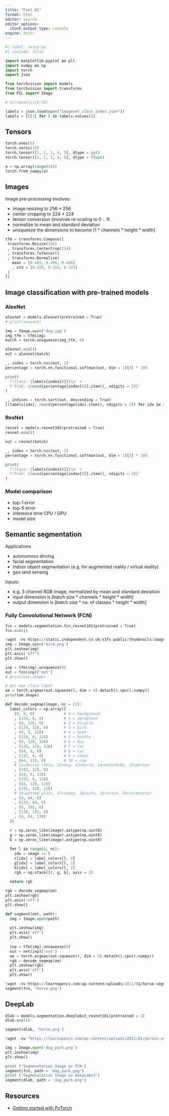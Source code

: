 ```yaml
---
title: "Fast AI"
format: html
editor: source
editor_options: 
  chunk_output_type: console
engine: knitr
---
```


```python
#| label: setup-py
#| include: false

import matplotlib.pyplot as plt
import numpy as np
import torch
import json

from torchvision import models
from torchvision import transforms
from PIL import Image

# dir(models)[0:10]

labels = json.load(open("imagenet_class_index.json"))
labels = [l[1] for l in labels.values()]
```


## Tensors

```python

torch.ones(5)
torch.zeros(10)
torch.tensor([1, 2, 3, 4, 5], dtype = int)
torch.tensor([1, 2, 3, 4, 5], dtype = float)

a = np.array(range(10))
torch.from_numpy(a)
```


## Images

Image pre-processing involves:

* image resizing to 256 * 256
* center cropping to 224 * 224
* tensor conversion (involves re-scaling to 0 .. 1)
* normalize to mean and standard deviation
* unsqueeze the dimensions to become [1 * channels * height * width]

```python

tfm = transforms.Compose([
 transforms.Resize(256)
 , transforms.CenterCrop(224)
 , transforms.ToTensor()
 , transforms.Normalize(
   mean = [0.485, 0.456, 0.406]
   , std = [0.229, 0.224, 0.225]
 )
])
```


## Image classification with pre-trained models

### AlexNet

```python

alexnet = models.alexnet(pretrained = True)
# print(alexnet)
```


```python

img = Image.open('dog.jpg')
img_tfm = tfm(img)
batch = torch.unsqueeze(img_tfm, 0)

alexnet.eval()
out = alexnet(batch)

_, index = torch.max(out, 1)
percentage = torch.nn.functional.softmax(out, dim = 1)[0] * 100

print(
  f'Class: {labels[index[0]]}\n' + 
  f'Prob: {round(percentage[index[0]].item(), ndigits = 2)}'
)

_, indices = torch.sort(out, descending = True)
[(labels[idx], round(percentage[idx].item(), ndigits = 2)) for idx in indices[0][:5]]
```


### ResNet

```python

resnet = models.resnet101(pretrained = True)
resnet.eval()

out = resnet(batch)

_, index = torch.max(out, 1)
percentage = torch.nn.functional.softmax(out, dim = 1)[0] * 100

print(
  f'Class: {labels[index[0]]}\n' + 
  f'Prob: {round(percentage[index[0]].item(), ndigits = 2)}'
)

```


### Model comparison

* top-1 error
* top-5 error
* inference time CPU / GPU
* model size


## Semantic segmentation 

Applications

* autonomous driving
* facial segmentation
* indoor object segmentation (e.g. for augmented reality / virtual reality)
* geo land sensing

Inputs:

* e.g. 3 channel RGB image, normalized by mean and standard deviation
* input dimension is [batch size * channels * height * width]
* output dimension is [batch size * no. of classes * height * width]


### Fully Convolutional Network (FCN)

```python

fcn = models.segmentation.fcn_resnet101(pretrained = True)
fcn.eval()
```

```python

!wget -nv https://static.independent.co.uk/s3fs-public/thumbnails/image/2018/04/10/19/pinyon-jay-bird.jpg -O bird.png 
img = Image.open('bird.png') 
plt.imshow(img)
plt.axis('off')
plt.show()
```

```python

inp = tfm(img).unsqueeze(0)
out = fcn(inp)['out'] 
# print(out.shape)

# get max class label
om = torch.argmax(out.squeeze(), dim = 0).detach().cpu().numpy() 
print(om.shape)
```

```python
def decode_segmap(image, nc = 21):
  label_colors = np.array([
    (0, 0, 0)             # 0 = background
    , (128, 0, 0)         # 1 = aeroplane
    , (0, 128, 0)         # 2 = bicycle
    , (128, 128, 0)       # 3 = bird
    , (0, 0, 128)         # 4 = boat
    , (128, 0, 128)       # 5 = bottle
    , (0, 128, 128)       # 6 = bus
    , (128, 128, 128)     # 7 = car
    , (64, 0, 0)          # 8 = cat
    , (192, 0, 0)         # 9 = chair
    , (64, 128, 0)        # 10 = cow
    # 11=dining table, 12=dog, 13=horse, 14=motorbike, 15=person
    , (192, 128, 0)
    , (64, 0, 128)
    , (192, 0, 128)
    , (64, 128, 128)
    , (192, 128, 128)
    # 16=potted plant, 17=sheep, 18=sofa, 19=train, 20=tv/monitor
    , (0, 64, 0)
    , (128, 64, 0)
    , (0, 192, 0)
    , (128, 192, 0)
    , (0, 64, 128)
  ])

  r = np.zeros_like(image).astype(np.uint8)
  g = np.zeros_like(image).astype(np.uint8)
  b = np.zeros_like(image).astype(np.uint8)
  
  for l in range(0, nc):
    idx = image == l
    r[idx] = label_colors[l, 0]
    g[idx] = label_colors[l, 1]
    b[idx] = label_colors[l, 2]
    rgb = np.stack([r, g, b], axis = 2)
    
  return rgb

rgb = decode_segmap(om)
plt.imshow(rgb)
plt.axis('off')
plt.show()
```

```python
def segment(net, path):
  img = Image.open(path)
  
  plt.imshow(img)
  plt.axis('off')
  plt.show()
  
  inp = tfm(img).unsqueeze(0)
  out = net(inp)['out']
  om = torch.argmax(out.squeeze(), dim = 0).detach().cpu().numpy()
  rgb = decode_segmap(om)
  plt.imshow(rgb)
  plt.axis('off')
  plt.show()

!wget -nv https://learnopencv.com/wp-content/uploads/2021/01/horse-segmentation.jpeg -O horse.png 
segment(fcn, 'horse.png')
```


## DeepLab

```python
dlab = models.segmentation.deeplabv3_resnet101(pretrained = 1)
dlab.eval()

segment(dlab, 'horse.png')
```

```python
!wget -nv "https://learnopencv.com/wp-content/uploads/2021/01/person-segmentation.jpeg" -O dog_park.png

img = Image.open('dog_park.png')
plt.imshow(img)
plt.show()

print ('Segmenatation Image on FCN')
segment(fcn, path = 'dog_park.png')
print ('Segmenatation Image on DeepLabv3')
segment(dlab, path = 'dog_park.png')
```




## Resources

* [Getting started with PyTorch](https://learnopencv.com/getting-started-with-pytorch/)

